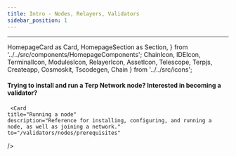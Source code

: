 ---
title: Intro - Nodes, Relayers, Validators
sidebar_position: 1
---
---
  HomepageCard as Card,
  HomepageSection as Section,
} from '../../src/components/HomepageComponents';
  ChainIcon,
  IDEIcon,
  TerminalIcon,
  ModulesIcon,
  RelayerIcon,
  AssetIcon,
  Telescope,
  Terpjs,
  Createapp,
  Cosmoskit,
  Tscodegen,
  Chain
} from '../../src/icons';

#### Trying to install and run a Terp Network node? Interested in becoming a validator?
#### 





<Section title="Node Operators & Validators" id="web-sdks" hasSubSections >

   <Section>
   
     <Card
    title="Running a node"
    description="Reference for installing, configuring, and running a node, as well as joining a network."
    to="/validators/nodes/prerequisites"
  />

  <Card
    title="Becoming a Validator"
    description="Be a part of the network. Understand the requirements and steps to becoming a validator."
    to="/validators/becoming-a-validator/requirements"
  />
    <Card
    title="Becoming a Relayer"
    description="Support the network by relaying cross-chain messages."
    to="/validators/relaying"
  />
    <Card
    title="Useful Guides"
    description="Various guides related to node ops."
    to="/validators/becoming-a-validator/overview"
  />

  


 
  </Section>

  </Section>

